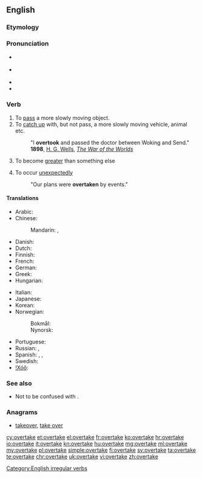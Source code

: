 ==English==

===Etymology===
{{prefix|over|take}}

===Pronunciation===
* {{a|UK}} {{IPA|/ˈəʊvə(ɹ).teɪk/}}
* {{a|US}} {{IPA|/oʊvɚˈteɪk/}}
* {{rhymes|eɪk}}
* {{audio|en-us-overtake.ogg|Audio (US)}}

===Verb===
{{en-verb|overtakes|overtaking|overtook|overtaken}}

# To [[pass]] a more slowly moving object.
# To [[catch up]] with, but not pass, a more slowly moving vehicle, animal etc.
#: "I '''overtook''' and passed the doctor between Woking and Send." '''1898''', [[w:H. G. Wells|H. G. Wells]], ''[[s:The War of the Worlds|The War of the Worlds]]''
# {{context|economics|lang=en}} To become [[greater]] than something else
# To occur [[unexpectedly]]
#: "Our plans were '''overtaken''' by events."

====Translations====
{{trans-top|To pass a more slowly moving object}}
* Arabic: {{t-|ar|سبق|tr=sabaqa}}
* Chinese:
*: Mandarin: {{t-|cmn|超|tr=chāo|sc=Hani}}, {{zh-tsp|賽過|赛过|sàiguò}}
* Danish: {{t-|da|overhale}}
* Dutch: {{t+|nl|inhalen}}
* Finnish: {{t+|fi|ohittaa}}
* French: {{t+|fr|dépasser}}
* German: {{t+|de|überholen}}
* Greek: {{t-|el|ξεπερνάω|tr=xepernáo}}
* Hungarian: {{t+|hu|előz}}
{{trans-mid}}
* Italian: {{t+|it|superare}}
* Japanese: {{t-|ja|追い越す|tr=oikosu}}
* Korean: {{t-|ko|따라잡다|tr=ttarajapda}}
* Norwegian:
*: Bokmål: {{t-|no|kjøre forbi}}
*: Nynorsk: {{t-|nn|køyre forbi}}
* Portuguese: {{t+|pt|ultrapassar}}
* Russian: {{t+|ru|обгонять|tr=obgonját'}}, {{t+|ru|обогнать|tr=obognát'}}
* Spanish: {{t-|es|rebasar}}, {{t-|es|sobrepasar}}, {{t+|es|adelantar}}
* Swedish: {{t-|sv|köra om}}
* [[ǃXóõ]]: {{tø|nmn|ǃkʻqáa}}
{{trans-bottom}}

===See also===
* Not to be confused with {{term|take over}}.

===Anagrams===
* [[takeover#English|takeover]], [[take over#English|take over]]

[[Category:English irregular verbs]]

[[cy:overtake]]
[[et:overtake]]
[[el:overtake]]
[[fr:overtake]]
[[ko:overtake]]
[[hr:overtake]]
[[io:overtake]]
[[it:overtake]]
[[kn:overtake]]
[[hu:overtake]]
[[mg:overtake]]
[[ml:overtake]]
[[my:overtake]]
[[pl:overtake]]
[[simple:overtake]]
[[fi:overtake]]
[[sv:overtake]]
[[ta:overtake]]
[[te:overtake]]
[[chr:overtake]]
[[uk:overtake]]
[[vi:overtake]]
[[zh:overtake]]